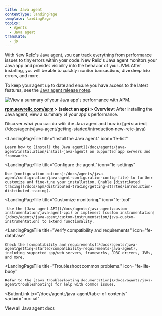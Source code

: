 ```yaml
---
title: Java agent
contentType: landingPage
template: landingPage
topics:
  - Agents
  - Java agent
translate:
  - jp
---
```


With New Relic's Java agent, you can track everything from performance issues to tiny errors within your code. New Relic's Java agent monitors your Java app and provides visibility into the behavior of your JVM. After installing, you will be able to quickly monitor transactions, dive deep into errors, and more.

To keep your agent up to date and ensure you have access to the latest features, see the [Java agent release notes](/docs/release-notes/agent-release-notes/java-release-notes).

![View a summary of your Java app's performance with APM.](./images/Java_agent_landing_image.png "Java_agent_landing_image.png")

**[rpm.newrelic.com/apm](https://rpm.newrelic.com/apm) > (select an app) > Overview**: After installing the Java agent, view a summary of your app's performance.

<LandingPageTileGrid>
  <LandingPageTile
    title="Get started."
    icon="fe-terminal"
  >
    Discover what you can do with the Java agent and how to [get started](/docs/agents/java-agent/getting-started/introduction-new-relic-java).
  </LandingPageTile>

  <LandingPageTile
    title="Install the Java agent."
    icon="fe-list"
  >
    Learn how to [install the Java agent](/docs/agents/java-agent/installation/install-java-agent) on supported app servers and frameworks.
  </LandingPageTile>

  <LandingPageTile
    title="Configure the agent."
    icon="fe-settings"
  >
    Use [configuration options](/docs/agents/java-agent/configuration/java-agent-configuration-config-file) to further customize and fine-tune your installation. Enable [distributed tracing](/docs/apm/distributed-tracing/getting-started/introduction-distributed-tracing).
  </LandingPageTile>

  <LandingPageTile
    title="Customize monitoring."
    icon="fe-tool"
  >
     Use the [Java agent API](/docs/agents/java-agent/custom-instrumentation/java-agent-api) or implement [custom instrumentation](/docs/agents/java-agent/custom-instrumentation/java-custom-instrumentation) to extend functionality.
  </LandingPageTile>

  <LandingPageTile
    title="Verify compatibility and requirements."
    icon="fe-database"
  >
    Check the [compatibility and requirements](/docs/agents/java-agent/getting-started/compatibility-requirements-java-agent), including supported app/web servers, frameworks, JDBC drivers, JVMs, and more.
  </LandingPageTile>

  <LandingPageTile
    title="Troubleshoot common problems."
    icon="fe-life-buoy"
  >
    Refer to the [Java troubleshooting documentation](/docs/agents/java-agent/troubleshooting) for help with common issues.
  </LandingPageTile>
</LandingPageTileGrid>

<ButtonLink
  to="/docs/agents/java-agent/table-of-contents"
  variant="normal"
>
  View all Java agent docs
</ButtonLink>
